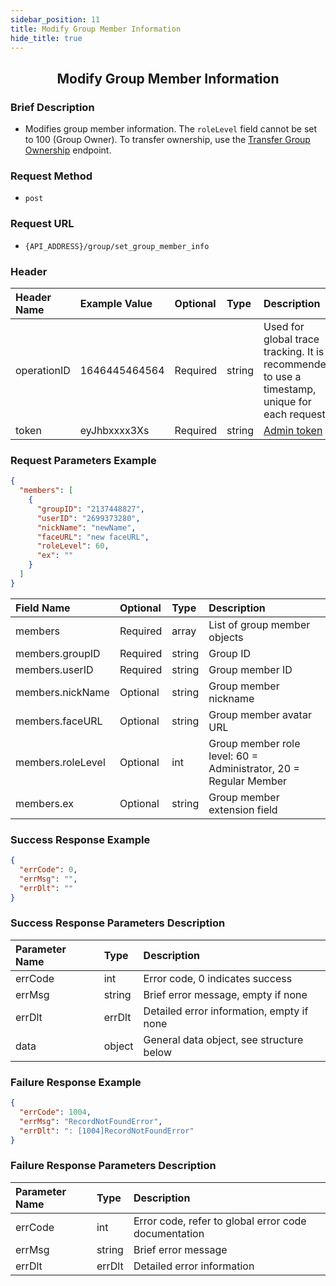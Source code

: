 ```yaml
---
sidebar_position: 11
title: Modify Group Member Information
hide_title: true
---
```


<center>

## Modify Group Member Information

</center>

### Brief Description
- Modifies group member information. The `roleLevel` field cannot be set to 100 (Group Owner). To transfer ownership, use the [Transfer Group Ownership](/restapi/apis/groupManagement/transferGroup) endpoint.

### Request Method
- `post`

### Request URL
- `{API_ADDRESS}/group/set_group_member_info`

### Header

| Header Name | Example Value    | Optional | Type   | Description                                                                 |
|:------------|:-----------------|:---------|:-------|:---------------------------------------------------------------------------|
| operationID | 1646445464564    | Required | string | Used for global trace tracking. It is recommended to use a timestamp, unique for each request |
| token       | eyJhbxxxx3Xs     | Required | string | [Admin token](/restapi/apis/authenticationManagement/getAdminToken) |

### Request Parameters Example

```json
{
  "members": [
    {
      "groupID": "2137448827",
      "userID": "2699373280",
      "nickName": "newName",
      "faceURL": "new faceURL",
      "roleLevel": 60,
      "ex": ""
    }
  ]
}
```

| Field Name           | Optional | Type   | Description                                    |
|:---------------------|:---------|:-------|:-----------------------------------------------|
| members              | Required | array  | List of group member objects                   |
| members.groupID      | Required | string | Group ID                                       |
| members.userID       | Required | string | Group member ID                                |
| members.nickName     | Optional | string | Group member nickname                          |
| members.faceURL      | Optional | string | Group member avatar URL                        |
| members.roleLevel    | Optional | int    | Group member role level: 60 = Administrator, 20 = Regular Member |
| members.ex           | Optional | string | Group member extension field                   |

### Success Response Example

```json
{
  "errCode": 0,
  "errMsg": "",
  "errDlt": ""
}
```

### Success Response Parameters Description

| Parameter Name | Type   | Description                                |
|:---------------|:-------|:-------------------------------------------|
| errCode        | int    | Error code, 0 indicates success            |
| errMsg         | string | Brief error message, empty if none         |
| errDlt         | errDlt | Detailed error information, empty if none  |
| data           | object | General data object, see structure below   |

### Failure Response Example

```json
{
  "errCode": 1004,
  "errMsg": "RecordNotFoundError",
  "errDlt": ": [1004]RecordNotFoundError"
}
```

### Failure Response Parameters Description

| Parameter Name | Type   | Description                                      |
|:---------------|:-------|:-------------------------------------------------|
| errCode        | int    | Error code, refer to global error code documentation |
| errMsg         | string | Brief error message                              |
| errDlt         | errDlt | Detailed error information                       |
